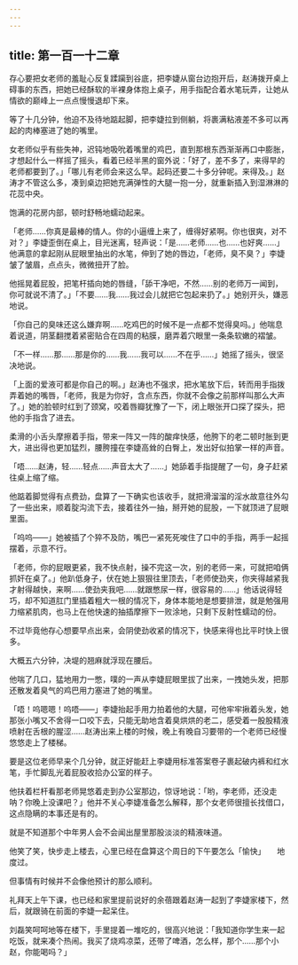 ```yaml
---
---
---
```

title: 第一百一十二章
---




存心要把女老师的羞耻心反复蹂躏到谷底，把李婕从窗台边抱开后，赵涛拨开桌上碍事的东西，把她已经酥软的半裸身体抱上桌子，用手指配合着水笔玩弄，让她从情欲的巅峰上一点点慢慢退却下来。

等了十几分钟，他迫不及待地踮起脚，把李婕拉到侧躺，将裹满粘液差不多可以再起的肉棒塞进了她的嘴里。

女老师似乎有些失神，迟钝地吸吮着嘴里的鸡巴，直到那根东西渐渐再口中膨胀，才想起什么一样摇了摇头，看着已经半黑的窗外说：「好了，差不多了，来得早的老师都要到了。」「哪儿有老师会来这么早。起码还要二十多分钟呢。来得及。」赵涛才不管这么多，凑到桌边把她充满弹性的大腿一抱一分，就重新插入到湿淋淋的花蕊中央。

饱满的花房内部，顿时舒畅地蠕动起来。

「老师……你真是最棒的情人。你的小逼缠上来了，缠得好紧啊。你也很爽，对不对？」李婕歪倒在桌上，目光迷离，轻声说：「是……老师……也……也好爽……」他满意的拿起刚从屁眼里抽出的水笔，伸到了她的唇边，「老师，臭不臭？」李婕皱了皱眉，点点头，微微扭开了脸。

他摇晃着屁股，把笔杆插向她的唇缝，「舔干净吧，不然……别的老师万一闻到，你可就说不清了。」「不要……我……我过会儿就把它包起来扔了。」她别开头，嫌恶地说。

「你自己的臭味还这么嫌弃啊……吃鸡巴的时候不是一点都不觉得臭吗。」他喘息着说道，阴茎翻搅着紧密贴合在四周的粘膜，磨弄着穴眼里一条条软嫩的褶皱。

「不一样……那……那是你的……我……我可以……不在乎……」她摇了摇头，很坚决地说。

「上面的爱液可都是你自己的啊。」赵涛也不强求，把水笔放下后，转而用手指拨弄着她的嘴唇，「老师，我是为你好，含点东西，你就不会像之前那样叫那么大声了。」她的脸顿时红到了颈窝，咬着唇瓣犹豫了一下，闭上眼张开口探了探头，把他的手指含了进去。

柔滑的小舌头摩擦着手指，带来一阵又一阵的酸痒快感，他胯下的老二顿时胀到更大，进出得也更加猛烈，腰胯撞在李婕高耸的白臀上，发出好似拍掌一样的声音。

「唔……赵涛，轻……轻点……声音太大了……」她舔着手指提醒了一句，身子赶紧往桌上缩了缩。

他踮着脚觉得有点费劲，盘算了一下确实也该收手，就把滑溜溜的淫水故意往外勾了一些出来，顺着腚沟流下去，接着往外一抽，掰开她的屁股，一下就顶进了屁眼里面。

「呜呜——」她被插了个猝不及防，嘴巴一紧死死唆住了口中的手指，两手一起摇摆着，示意不行。

「老师，你的屁眼更紧，我不快点射，操不完这一次，别的老师一来，可就把咱俩抓奸在桌了。」他趴低身子，伏在她上狠狠往里顶去，「老师使劲夹，你夹得越紧我才射得越快，来啊……使劲夹我吧……就跟憋尿一样，很容易的……」他话说得轻巧，却不知道肛门里插着粗大一根的情况下，身体本能地是想要排泄，就是勉强用力缩紧肌肉，也马上在他快速的抽插摩擦下一败涂地，只剩下反射性蠕动的份。

不过毕竟他存心想要早点出来，会阴使劲收紧的情况下，快感来得也比平时快上很多。

大概五六分钟，决堤的翘麻就浮现在腰后。

他喘了几口，猛地用力一憋，噗的一声从李婕屁眼里拔了出来，一拽她头发，把那还散发着臭气的鸡巴用力塞进了她的嘴里。

「唔！呜嗯嗯！呜唔——」李婕抬起手用力拍着他的大腿，可他牢牢揪着头发，她那张小嘴又不舍得一口咬下去，只能无助地含着臭烘烘的老二，感受着一股股精液喷射在舌根的腥涩……赵涛出来上楼的时候，晚上有晚自习要带的一个老师已经慢悠悠走上了楼梯。

要是这位老师早来个几分钟，就正好能赶上李婕用标准答案卷子裹起破内裤和红水笔，手忙脚乱光着屁股收拾办公室的样子。

他扶着栏杆看那老师晃悠着走到办公室那边，惊讶地说：「哟，李老师，还没走呐？你晚上没课吧？」他并不关心李婕准备怎么解释，那个女老师很擅长找借口，这点隐瞒的本事还是有的。

就是不知道那个中年男人会不会闻出屋里那股淡淡的精液味道。

他笑了笑，快步走上楼去，心里已经在盘算这个周日的下午要怎么「愉快」　　地度过。

但事情有时候并不会像他预计的那么顺利。

礼拜天上午下课，也已经和家里提前说好的余蓓跟着赵涛一起到了李婕家楼下，然后，就跟骑在前面的李婕一起呆住。

刘磊笑呵呵地等在楼下，手里提着一堆吃的，很高兴地说：「我知道你学生来一起吃饭，就来凑个热闹。我买了烧鸡凉菜，还带了啤酒，怎么样，那个……那个小赵，你能喝吗？」
